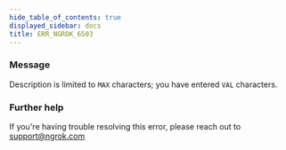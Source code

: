 ```yaml
---
hide_table_of_contents: true
displayed_sidebar: docs
title: ERR_NGROK_6503
---
```




### Message

Description is limited to `MAX` characters; you have entered `VAL` characters.

<ErrorDetails error="err_ngrok_6503" />

### Further help

If you're having trouble resolving this error, please reach out to [support@ngrok.com](mailto:support@ngrok.com?subject=Help%20with%20ERR_NGROK_6503)
